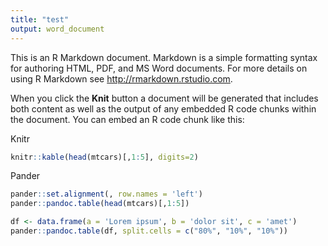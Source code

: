 ```yaml
---
title: "test"
output: word_document
---
```


This is an R Markdown document. Markdown is a simple formatting syntax for authoring HTML, PDF, and MS Word documents. For more details on using R Markdown see <http://rmarkdown.rstudio.com>.

When you click the **Knit** button a document will be generated that includes both content as well as the output of any embedded R code chunks within the document. You can embed an R code chunk like this:

Knitr
```r
knitr::kable(head(mtcars)[,1:5], digits=2)
```

Pander
```r
pander::set.alignment(, row.names = 'left')
pander::pandoc.table(head(mtcars)[,1:5])
```


```r
df <- data.frame(a = 'Lorem ipsum', b = 'dolor sit', c = 'amet')
pander::pandoc.table(df, split.cells = c("80%", "10%", "10%"))

```
